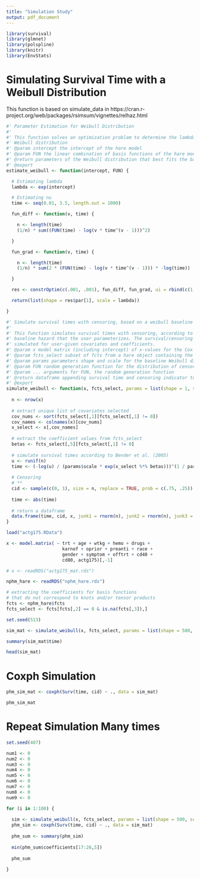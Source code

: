 ```yaml
---
title: "Simulation Study"
output: pdf_document
---
```


<!-- source load_dependencies later -->
<!-- Automatically detect and download libraries -->
<!-- download conflicted package -->
```r
library(survival)
library(glmnet)
library(polspline)
library(knitr)
library(EnvStats)
```

# Simulating Survival Time with a Weibull Distribution

This function is based on simulate_data in https://cran.r-project.org/web/packages/rsimsum/vignettes/relhaz.html

```r
#' Parameter Estimation for Weibull Distribution
#'
#' This function solves an optimization problem to determine the lambda and nu parameters of the
#' Weibull distribution
#' @param intercept the intercept of the hare model
#' @param FUN the linear combination of basis functions of the hare model involving time
#' @return parameters of the Weibull distribution that best fits the baseline hazard of the hare model
#' @export
estimate_weibull <- function(intercept, FUN) {

  # Estimating lambda
  lambda <- exp(intercept)

  # Estimating nu
  time <- seq(0.01, 3.5, length.out = 1000)

  fun_diff <- function(v, time) {

    n <- length(time)
    (1/n) * sum((FUN(time) - log(v * time^(v - 1)))^2)

  }

  fun_grad <- function(v, time) {

    n <- length(time)
    (1/n) * sum(2 * (FUN(time) - log(v * time^(v - 1))) * -log(time))

  }

  res <- constrOptim(c(.001, .001), fun_diff, fun_grad, ui = rbind(c(1,0), c(1,0)), ci = c(.0001, .0001), time = time)

  return(list(shape = res$par[1], scale = lambda))

}
```

```r
#' Simulate survival times with censoring, based on a weibull baseline hazard
#'
#' This function simulates survival times with censoring, according to a weibull
#' baseline hazard that the user parameterizes. The survival/censoring times are 
#' simulated for user-given covariates and coefficients.
#' @param x model matrix (including intercept) of x-values for the Cox model of survival times
#' @param fcts_select subset of fcts from a hare object containing the coefficients of interest. 
#' @param params parameters shape and scale for the baseline Weibull distribution, by default the exponential distribution with scale = 1
#' @param FUN random generation function for the distribution of censoring times, expected to be uniform, exponential, or weibull. 
#' @param ... arguments for FUN, the random generation function
#' @return dataframe appending survival time and censoring indicator to the model matrix x
#' @export
simulate_weibull <- function(x, fcts_select, params = list(shape = 1, scale = 1), FUN, ...) {
  
  n <- nrow(x)
  
  # extract unique list of covariates selected 
  cov_nums <- sort(fcts_select[,1][fcts_select[,1] != 0])
  cov_names <- colnames(x)[cov_nums]
  x_select <- x[,cov_names]
  
  # extract the coefficient values from fcts_select
  betas <- fcts_select[,5][fcts_select[,1] != 0]
  
  # simulate survival times according to Bender et al. (2005)
  u <- runif(n)
  time <- (-log(u) / (params$scale * exp(x_select %*% betas)))^(1 / params$shape)
  
  # Censoring
  # **
  cid <- sample(c(0, 1), size = n, replace = TRUE, prob = c(.75, .25))
  
  time <- abs(time)
  
  # return a dataframe
  data.frame(time, cid, x, junk1 = rnorm(n), junk2 = rnorm(n), junk3 = rnorm(n), junk4 = rnorm(n), junk5 = rnorm(n), junk6 = rnorm(n), junk7 = rnorm(n), junk8 = rnorm(n), junk9 = rnorm(n), junk10 = rnorm(n))
}
```

<!-- Test rexp vs uniform transform -->

```r
load("actg175.RData")

x <- model.matrix( ~ trt + age + wtkg + hemo + drugs +
                     karnof + oprior + preanti + race +
                     gender + symptom + offtrt + cd40 +
                     cd80, actg175)[,-1]

# x <- readRDS("actg175_mat.rds")

nphm_hare <- readRDS("nphm_hare.rds")

# extracting the coefficients for basis functions 
# that do not correspond to knots and/or tensor products
fcts <- nphm_hare$fcts
fcts_select <- fcts[fcts[,2] == 0 & is.na(fcts[,3]),]
```

<!-- ```{r} -->
<!-- # intercept <- fcts_select[,5][fcts_select[,1] == 0] -->

<!-- fcts_time <- fcts[fcts[,1] == 0 & is.na(fcts[,3]),] -->

<!-- intercept <- fcts_time[,5][fcts_time[,2] == 0] -->

<!-- FUN <- function(time) { -->

<!--   output <- rep(0, length(time)) -->

<!--   time_knots <- nphm_hare$knots[1,-1] -->

<!--   knot_coefs <- fcts_time[,5][fcts_time[,2] != 0] -->
<!--   knot_coefs <- knot_coefs[order(fcts_time[,2][fcts_time[,2] != 0])] -->

<!--   i <- 1 -->

<!--   for (tk in time_knots) { -->

<!--     output <- ifelse(time < tk, output + knot_coefs[i] * (tk - time), output) -->

<!--     i <- i + 1 -->

<!--   } -->

<!--   return(output) -->

<!-- } -->

<!-- # FUN_grad <- function(time) { -->
<!-- #    -->
<!-- #   output <- rep(0, length(time)) -->
<!-- #    -->
<!-- #   time_knots <- nphm_hare$knots[1,-1] -->
<!-- #    -->
<!-- #   knot_coefs <- fcts_time[,5][fcts_time[,2] != 0] -->
<!-- #   knot_coefs <- knot_coefs[order(fcts_time[,2][fcts_time[,2] != 0])] -->
<!-- #    -->
<!-- #   i <- 1 -->
<!-- #    -->
<!-- #   for (tk in time_knots) { -->
<!-- #      -->
<!-- #     output <- ifelse(time < tk, output - knot_coefs[i], output) -->
<!-- #      -->
<!-- #     i <- i + 1 -->
<!-- #      -->
<!-- #   } -->
<!-- #    -->
<!-- #   return(output) -->
<!-- #    -->
<!-- # } -->

<!-- params <- estimate_weibull(intercept, FUN) -->
<!-- ``` -->

<!-- ```{r} -->
<!-- time <- seq(0.01, 3.5, length.out = 1000) -->

<!-- plot(time, FUN(time), type = "l", ylim = c(-2.5, 2)) -->

<!-- lines(time, log(params$shape * time^(params$shape - 1)), type = "l", col = "red") -->

<!-- ``` -->



```r
set.seed(513)

sim_mat <- simulate_weibull(x, fcts_select, params = list(shape = 500, scale = 1))

summary(sim_mat$time)

head(sim_mat)
```

# Coxph Simulation

```r
phm_sim_mat <- coxph(Surv(time, cid) ~ ., data = sim_mat)

phm_sim_mat
```



# Repeat Simulation Many times

```r
set.seed(407)

num1 <- 0
num2 <- 0
num3 <- 0
num4 <- 0
num5 <- 0
num6 <- 0
num7 <- 0
num8 <- 0
num9 <- 0

for (i in 1:100) {
  
  sim <- simulate_weibull(x, fcts_select, params = list(shape = 500, scale = 1))
  phm_sim <- coxph(Surv(time, cid) ~ ., data = sim_mat)
  
  phm_sum <- summary(phm_sim)
  
  min(phm_sum$coefficients[17:26,5])
  
  phm_sum
  
}

```



<!-- ```{r} -->
<!-- set.seed(513) -->

<!-- test2 <- simulate_weibull(x, fcts_select, params = list(shape = 10, scale = 1)) -->

<!-- summary(test2$time) -->

<!-- head(test2) -->
<!-- ``` -->



